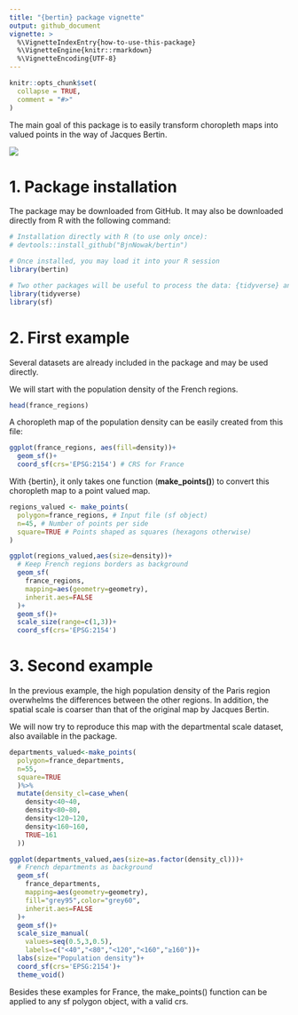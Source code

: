 ```yaml
---
title: "{bertin} package vignette"
output: github_document
vignette: >
  %\VignetteIndexEntry{how-to-use-this-package}
  %\VignetteEngine{knitr::rmarkdown}
  %\VignetteEncoding{UTF-8}
---
```


```r
knitr::opts_chunk$set(
  collapse = TRUE,
  comment = "#>"
)
```

The main goal of this package is to easily transform choropleth maps into valued points in the way of Jacques Bertin.

![](https://raw.githubusercontent.com/BjnNowak/Lessons/main/fig/R_2/bertin.png)

# 1. Package installation

The package may be downloaded from GitHub. It may also be downloaded directly from R with the following command: 

```r
# Installation directly with R (to use only once):
# devtools::install_github("BjnNowak/bertin")

# Once installed, you may load it into your R session
library(bertin)

# Two other packages will be useful to process the data: {tidyverse} and {sf}
library(tidyverse)
library(sf)

```

# 2. First example

Several datasets are already included in the package and may be used directly. 

We will start with the population density of the French regions.

```r
head(france_regions)

```

A choropleth map of the population density can be easily created from this file:

```r
ggplot(france_regions, aes(fill=density))+
  geom_sf()+
  coord_sf(crs='EPSG:2154') # CRS for France

```

With {bertin}, it only takes one function (**make_points()**) to convert this choropleth map to a point valued map.

```r
regions_valued <- make_points(
  polygon=france_regions, # Input file (sf object)
  n=45, # Number of points per side
  square=TRUE # Points shaped as squares (hexagons otherwise)
)

ggplot(regions_valued,aes(size=density))+
  # Keep French regions borders as background
  geom_sf(
    france_regions,
    mapping=aes(geometry=geometry),
    inherit.aes=FALSE
  )+
  geom_sf()+
  scale_size(range=c(1,3))+
  coord_sf(crs='EPSG:2154')

```

# 3. Second example

In the previous example, the high population density of the Paris region overwhelms the differences between the other regions. In addition, the spatial scale is coarser than that of the original map by Jacques Bertin. 

We will now try to reproduce this map with the departmental scale dataset, also available in the package.

```r
departments_valued<-make_points(
  polygon=france_departments,
  n=55,
  square=TRUE
  )%>%
  mutate(density_cl=case_when(
    density<40~40,
    density<80~80,
    density<120~120,
    density<160~160,
    TRUE~161
  ))

ggplot(departments_valued,aes(size=as.factor(density_cl)))+
  # French departments as background
  geom_sf(
    france_departments,
    mapping=aes(geometry=geometry),
    fill="grey95",color="grey60",
    inherit.aes=FALSE
  )+
  geom_sf()+
  scale_size_manual(
    values=seq(0.5,3,0.5),
    labels=c("<40","<80","<120","<160","≥160"))+
  labs(size="Population density")+
  coord_sf(crs='EPSG:2154')+
  theme_void()

```

Besides these examples for France, the make_points() function can be applied to any sf polygon object, with a valid crs.
